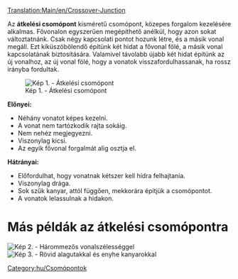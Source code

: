 [[Translation:Main/en/Crossover-Junction]]{{hu/Csomópontmenü}}

Az '''átkelési csomópont''' kisméretű csomópont, közepes forgalom kezelésére alkalmas. Fővonalon egyszerűen megépíthető anélkül, hogy azon sokat változtatnánk. Csak négy kapcsolati pontot hozunk létre, és a másik vonal megáll. Ezt kiküszöbölendő építünk két hidat a fővonal fölé, a másik vonal kapcsolatának biztosítására. Valamivel távolabb újabb két hidat építünk az új vonalhoz, az új vonal fölé, hogy a vonatok visszafordulhassanak, ha rossz irányba fordultak.

[[File:en/Cjunction.png|none|frame|Kép 1. - Átkelési csomópont]]

'''Előnyei:'''
* Néhány vonatot képes kezelni.
* A vonat nem tartózkodik rajta sokáig.
* Nem nehéz megjegyezni.
* Viszonylag kicsi.
* Az egyik fővonal forgalmát alig osztja el.

'''Hátrányai:'''
* Előfordulhat, hogy vonatnak kétszer kell hídra felhajtania.
* Viszonylag drága.
* Sok szűk kanyar, attól függően, mekkorára építjük a csomópontot. 
* A vonatok lelassulnak a hidakon.

=Más példák az átkelési csomópontra=
[[File:en/Train-junction-4-crossover-3wide.png|none|frame|Kép 2. - Hárommezős vonalszélességgel]]
[[File:en/Crossover-junction-half-wide.png|none|frame|Kép 3. - Rövid alagutakkal és enyhe kanyarokkal]]

[[Category:hu/Csomópontok]]